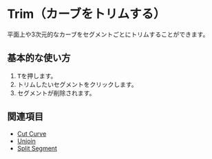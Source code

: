 
# Trim（カーブをトリムする）

<Reference shortcut="T" command="Trim" button="Toolbar" />

平面上や3次元的なカーブをセグメントごとにトリムすることができます。

## 基本的な使い方

1. <kbd>T</kbd>を押します。
2. トリムしたいセグメントをクリックします。
3. セグメントが削除されます。

<VideoPlayer fileName="trim"/>

## 関連項目
- [Cut Curve](cut-curve)
- [Unjoin](unjoin)
- [Split Segment](split-segment)